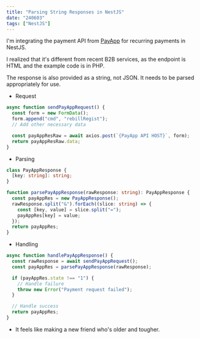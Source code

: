 ```yaml
---
title: "Parsing String Responses in NestJS"
date: "240603"
tags: ["NestJS"]
---
```


I'm integrating the payment API from [PayApp](https://payapp.kr/dev_center/dev_center01.html) for recurring payments in NestJS.

I realized that it's different from recent B2B services, as the endpoint is HTML and the example code is in PHP.

The response is also provided as a string, not JSON. It needs to be parsed appropriately for use.

- Request

```typescript
async function sendPayAppRequest() {
  const form = new FormData();
  form.append("cmd", "rebillRegist");
  // Add other necessary data

  const payAppResRaw = await axios.post(`{PayApp API HOST}`, form);
  return payAppResRaw.data;
}
```

- Parsing

```typescript
class PayAppResponse {
  [key: string]: string;
}

function parsePayAppResponse(rawResponse: string): PayAppResponse {
  const payAppRes = new PayAppResponse();
  rawResponse.split("&").forEach((slice: string) => {
    const [key, value] = slice.split("=");
    payAppRes[key] = value;
  });
  return payAppRes;
}
```

- Handling

```typescript
async function handlePayAppResponse() {
  const rawResponse = await sendPayAppRequest();
  const payAppRes = parsePayAppResponse(rawResponse);

  if (payAppRes.state !== "1") {
    // Handle failure
    throw new Error("Payment request failed");
  }

  // Handle success
  return payAppRes;
}
```

- It feels like making a new friend who's older and tougher.
